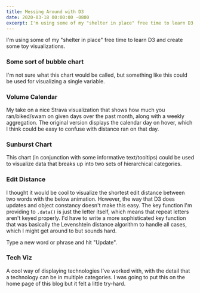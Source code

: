 ```yaml
---
title: Messing Around with D3
date: 2020-03-18 00:00:00 -0800
excerpt: I'm using some of my "shelter in place" free time to learn D3 and create some toy visualizations.
---
```



I'm using some of my "shelter in place" free time to learn D3 and create some toy visualizations.

### Some sort of bubble chart

I'm not sure what this chart would be called, but something like this could be used for visualizing a single variable.

<BubbleChart />

<ExpandableCodeBlock filePath="d3/bubble_chart.jsx" />

### Volume Calendar

My take on a nice Strava visualization that shows how much you ran/biked/swam on given days over the past month, along with a weekly aggregation.
The original version displays the calendar day on hover, which I think could be easy to confuse with distance ran on that day.

<VolumeCalendar />

<ExpandableCodeBlock filePath="d3/volume_calendar.jsx" />

### Sunburst Chart

This chart (in conjunction with some informative text/tooltips) could be used to visualize data that breaks up into two sets of hierarchical categories.

<SunburstChart />

<ExpandableCodeBlock filePath="d3/sunburst_chart.jsx" />

### Edit Distance

I thought it would be cool to visualize the shortest edit distance between two words with the below animation.
However, the way that D3 does updates and object constancy doesn't make this easy. The key function I'm
providing to `.data()` is just the letter itself, which means that repeat letters
aren't keyed properly. I'd have to write a more sophisticated key function that was basically the Levenshtein
distance algorithm to handle all cases, which I might get around to but sounds hard.

Type a new word or phrase and hit "Update".

<EditDistance />

<ExpandableCodeBlock filePath="d3/edit_distance.jsx" />

### Tech Viz

A cool way of displaying technologies I've worked with, with the detail that a technology can be in multiple categories.
I was going to put this on the home page of this blog but it felt a little try-hard.

<TechViz />

<ExpandableCodeBlock filePath="d3/tech_viz.jsx" />
